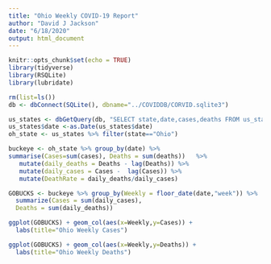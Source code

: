 ```yaml
---
title: "Ohio Weekly COVID-19 Report"
author: "David J Jackson"
date: "6/18/2020"
output: html_document
---
```


```r
knitr::opts_chunk$set(echo = TRUE)
library(tidyverse)
library(RSQLite)
library(lubridate)
```
```r
rm(list=ls())
db <- dbConnect(SQLite(), dbname="../COVIDDB/CORVID.sqlite3")

us_states <- dbGetQuery(db, "SELECT state,date,cases,deaths FROM us_states;")
us_states$date <-as.Date(us_states$date)
oh_state <- us_states %>% filter(state=="Ohio")  

```
```r

buckeye <- oh_state %>% group_by(date) %>% 
summarise(Cases=sum(cases), Deaths = sum(deaths))   %>%
   mutate(daily_deaths = Deaths - lag(Deaths)) %>% 
   mutate(daily_cases = Cases -  lag(Cases)) %>%
   mutate(DeathRate = daily_deaths/daily_cases)
```

```r
GOBUCKS <- buckeye %>% group_by(Weekly = floor_date(date,"week")) %>%
  summarize(Cases = sum(daily_cases),
  Deaths = sum(daily_deaths))
```
```r
ggplot(GOBUCKS) + geom_col(aes(x=Weekly,y=Cases)) +
  labs(title="Ohio Weekly Cases")
```
```r
ggplot(GOBUCKS) + geom_col(aes(x=Weekly,y=Deaths)) +
  labs(title="Ohio Weekly Deaths")
```

